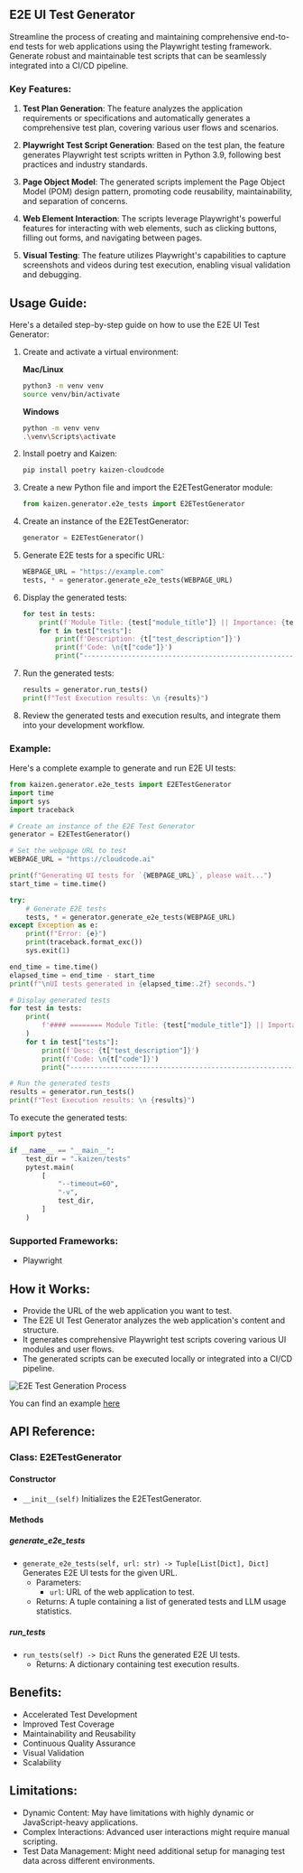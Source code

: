 ## E2E UI Test Generator

Streamline the process of creating and maintaining comprehensive end-to-end tests for web applications using the Playwright testing framework.  
Generate robust and maintainable test scripts that can be seamlessly integrated into a CI/CD pipeline.

### Key Features:

1. **Test Plan Generation**: The feature analyzes the application requirements or specifications and automatically generates a comprehensive test plan, covering various user flows and scenarios.

2. **Playwright Test Script Generation**: Based on the test plan, the feature generates Playwright test scripts written in Python 3.9, following best practices and industry standards.

3. **Page Object Model**: The generated scripts implement the Page Object Model (POM) design pattern, promoting code reusability, maintainability, and separation of concerns.

4. **Web Element Interaction**: The scripts leverage Playwright's powerful features for interacting with web elements, such as clicking buttons, filling out forms, and navigating between pages.

5. **Visual Testing**: The feature utilizes Playwright's capabilities to capture screenshots and videos during test execution, enabling visual validation and debugging.

## Usage Guide:

Here's a detailed step-by-step guide on how to use the E2E UI Test Generator:

1. Create and activate a virtual environment:

   **Mac/Linux**

   ```bash
   python3 -m venv venv
   source venv/bin/activate
   ```

   **Windows**

   ```bash
   python -m venv venv
   .\venv\Scripts\activate
   ```

2. Install poetry and Kaizen:

   ```bash
   pip install poetry kaizen-cloudcode
   ```

3. Create a new Python file and import the E2ETestGenerator module:

   ```python
   from kaizen.generator.e2e_tests import E2ETestGenerator
   ```

4. Create an instance of the E2ETestGenerator:

   ```python
   generator = E2ETestGenerator()
   ```

5. Generate E2E tests for a specific URL:

   ```python
   WEBPAGE_URL = "https://example.com"
   tests, * = generator.generate_e2e_tests(WEBPAGE_URL)
   ```

6. Display the generated tests:

   ```python
   for test in tests:
       print(f'Module Title: {test["module_title"]} || Importance: {test["importance"]}')
       for t in test["tests"]:
           print(f'Description: {t["test_description"]}')
           print(f'Code: \n{t["code"]}')
           print("-----------------------------------------------------------")
   ```

7. Run the generated tests:

   ```python
   results = generator.run_tests()
   print(f"Test Execution results: \n {results}")
   ```

8. Review the generated tests and execution results, and integrate them into your development workflow.

### Example:

Here's a complete example to generate and run E2E UI tests:

```python
from kaizen.generator.e2e_tests import E2ETestGenerator
import time
import sys
import traceback

# Create an instance of the E2E Test Generator
generator = E2ETestGenerator()

# Set the webpage URL to test
WEBPAGE_URL = "https://cloudcode.ai"

print(f"Generating UI tests for `{WEBPAGE_URL}`, please wait...")
start_time = time.time()

try:
    # Generate E2E tests
    tests, * = generator.generate_e2e_tests(WEBPAGE_URL)
except Exception as e:
    print(f"Error: {e}")
    print(traceback.format_exc())
    sys.exit(1)

end_time = time.time()
elapsed_time = end_time - start_time
print(f"\nUI tests generated in {elapsed_time:.2f} seconds.")

# Display generated tests
for test in tests:
    print(
        f'#### ======== Module Title: {test["module_title"]} || Importance: {test["importance"]} ========== ####'
    )
    for t in test["tests"]:
        print(f'Desc: {t["test_description"]}')
        print(f'Code: \n{t["code"]}')
        print("-----------------------------------------------------------")

# Run the generated tests
results = generator.run_tests()
print(f"Test Execution results: \n {results}")
```

To execute the generated tests:

```python
import pytest

if __name__ == "__main__":
    test_dir = ".kaizen/tests"
    pytest.main(
        [
            "--timeout=60",
            "-v",
            test_dir,
        ]
    )
```

### Supported Frameworks:

- Playwright

## How it Works:

- Provide the URL of the web application you want to test.
- The E2E UI Test Generator analyzes the web application's content and structure.
- It generates comprehensive Playwright test scripts covering various UI modules and user flows.
- The generated scripts can be executed locally or integrated into a CI/CD pipeline.

![E2E Test Generation Process](/e2e_test_generation_process.png)

You can find an example [here](https://github.com/Cloud-Code-AI/kaizen/tree/main/examples/e2e_test)

## API Reference:

### Class: E2ETestGenerator

#### Constructor

- `__init__(self)`
  Initializes the E2ETestGenerator.

#### Methods

##### generate_e2e_tests

- `generate_e2e_tests(self, url: str) -> Tuple[List[Dict], Dict]`
  Generates E2E UI tests for the given URL.
  - Parameters:
    - `url`: URL of the web application to test.
  - Returns: A tuple containing a list of generated tests and LLM usage statistics.

##### run_tests

- `run_tests(self) -> Dict`
  Runs the generated E2E UI tests.
  - Returns: A dictionary containing test execution results.

## Benefits:

- Accelerated Test Development
- Improved Test Coverage
- Maintainability and Reusability
- Continuous Quality Assurance
- Visual Validation
- Scalability

## Limitations:

- Dynamic Content: May have limitations with highly dynamic or JavaScript-heavy applications.
- Complex Interactions: Advanced user interactions might require manual scripting.
- Test Data Management: Might need additional setup for managing test data across different environments.